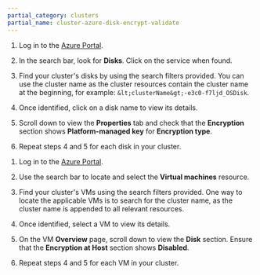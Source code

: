 ```yaml
---
partial_category: clusters
partial_name: cluster-azure-disk-encrypt-validate
---
```


<Tabs groupId='validation'>

<TabItem value='sse' label='Validating SSE'>

1. Log in to the [Azure Portal](https://portal.azure.com/).

2. In the search bar, look for **Disks**. Click on the service when found.

3. Find your cluster's disks by using the search filters provided. You can use the cluster name as the cluster resources
   contain the cluster name at the beginning, for example: `&lt;clusterName&gt;-e3c0-f7ljd_OSDisk`.

4. Once identified, click on a disk name to view its details.

5. Scroll down to view the **Properties** tab and check that the **Encryption** section shows **Platform-managed key**
   for **Encryption type**.

6. Repeat steps 4 and 5 for each disk in your cluster.

</TabItem>

<TabItem value='eah' label='Validating EAH'>

1. Log in to the [Azure Portal](https://portal.azure.com/).

2. Use the search bar to locate and select the **Virtual machines** resource.

3. Find your cluster's VMs using the search filters provided. One way to locate the applicable VMs is to search for the
   cluster name, as the cluster name is appended to all relevant resources.

4. Once identified, select a VM to view its details.

5. On the VM **Overview** page, scroll down to view the **Disk** section. Ensure that the **Encryption at Host** section
   shows **Disabled**.

6. Repeat steps 4 and 5 for each VM in your cluster.

</TabItem>

</Tabs>